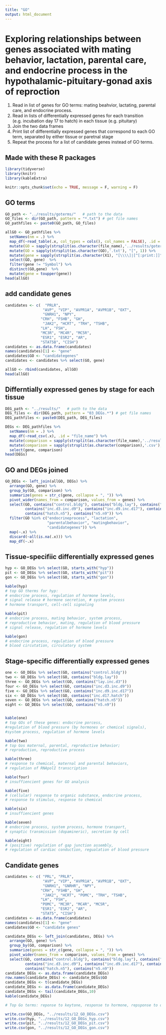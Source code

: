 ```yaml
---
title: "GO"
output: html_document
---
```


# Exploring relationships between genes associated with mating behavior, lactation, parental care, and endocrine process in the hypothalamic-pituitary-gonad axis of reproction



1. Read in list of genes for GO terms: mating beahvior, lactating, parental care, and endocrine process.
2. Read in lists of differentially expressed genes for each transition (e.g. incubation day 17 to hatch) in each tissue (e.g. pituitary)
3. Join the two data frames
4. Print list of differentially expressed genes that correspond to each GO term, separated by either tissue or paretnal stage
5. Repeat the process for a list of candidate genes instead of GO terms.

## Made with these R packages

```r
library(tidyverse)
library(knitr)
library(kableExtra)

knitr::opts_chunk$set(echo = TRUE, message = F, warning = F)

```

## GO terms

```r

GO_path <- "../results/goterms/"   # path to the data
GO_files <- dir(GO_path, pattern = "*.txt") # get file names
GO_pathfiles <- paste0(GO_path, GO_files)

allGO <- GO_pathfiles %>%
  setNames(nm = .) %>% 
  map_df(~read_table(.x, col_types = cols(), col_names = FALSE), .id = "file_name") %>% 
  mutate(GO = sapply(strsplit(as.character(file_name),'../results/goterms/'), "[", 2)) %>% 
  mutate(GO = sapply(strsplit(as.character(GO),'.txt'), "[", 1)) %>% 
  mutate(gene = sapply(strsplit(as.character(X1), "[\\\\]|[^[:print:]]" ), "[", 2)) %>% 
  select(GO, gene)  %>%
  filter(gene != "Symbol") %>%
  distinct(GO,gene)  %>%
  mutate(gene = toupper(gene))
head(allGO)
```


## add candidate genes

```r
candidates <- c(  "PRLR", 
                 "AVP", "VIP", "AVPR1A", "AVPR1B", "OXT", 
                 "GNRH1", "NPY",
                "CRH", "FSHB", "GH", 
                 "JAK2", "HCRT", "TRH", "TSHB",
                "LH", "FSH",
                "MC3R", "MC4R", "MC5R", 
                "ESR1", "ESR2", "AR", 
                "STAT5B", "CISH")
candidates <- as.data.frame(candidates)
names(candidates)[1] <- "gene"
candidates$GO <- "candidategenes"
candidates <- candidates %>% select(GO, gene)

allGO <- rbind(candidates, allGO)
head(allGO)
```

## Differntially expressed genes by stage for each tissue

```r

DEG_path <- "../results/"   # path to the data
DEG_files <- dir(DEG_path, pattern = "03_DEGs.*") # get file names
DEG_pathfiles <- paste0(DEG_path, DEG_files)

DEGs <- DEG_pathfiles %>%
  setNames(nm = .) %>% 
  map_df(~read_csv(.x), .id = "file_name") %>%
  mutate(comparison = sapply(strsplit(as.character(file_name),'../results/03_DEGs.'), "[", 2)) %>% 
  mutate(comparison = sapply(strsplit(as.character(comparison),'.csv'), "[", 1)) %>% 
  select(gene, comparison)
head(DEGs)
```

## GO and DEGs joined


```r
GO_DEGs <- left_join(allGO, DEGs) %>%
  arrange(GO, gene) %>%
  group_by(GO, comparison) %>%
  summarize(genes = str_c(gene, collapse = ", ")) %>% 
  pivot_wider(names_from = comparison, values_from = genes) %>% 
  select(GO, contains("control.bldg"), contains("bldg.lay"), contains("lay.inc.d3"),
         contains("inc.d3.inc.d9"), contains("inc.d9.inc.d17"), contains("inc.d17.hatch"),
         contains("hatch.n5"), contains("n5.n9")) %>%
  filter(GO %in% c("endocrineprocess", "lactation", 
                   "parentalbehavior", "matingbehavior",
                   "candidategenes")) %>% 
  map(~.x) %>%
  discard(~all(is.na(.x))) %>%
  map_df(~.x)
```


## Tissue-specifiic differentially expressed genes 

```r
hyp <- GO_DEGs %>% select(GO, starts_with("hyp"))
pit <- GO_DEGs %>% select(GO, starts_with("pit"))
gon <- GO_DEGs %>% select(GO, starts_with("gon"))

kable(hyp)  
# top GO therms for hyp:
# endocrine process, regulation of hormone levels,
# signal release # hormone secretion, # system process
# hormone transport, cell-cell signaling

kable(pit)
# endocrine process, mating behavior, system process,
# reproductive behavior, mating, regulation of blood pressure
# signal release, regulation of hormone levels

kable(gon)  
# endocrine process, regulation of blood pressure
# blood circutation, circulatory system
```

## Stage-specific differentially expressed genes 

```r
one <- GO_DEGs %>% select(GO, contains("control.bldg"))
two <- GO_DEGs %>% select(GO, contains("bldg.lay"))
three <- GO_DEGs %>% select(GO, contains("lay.inc.d3"))
four <- GO_DEGs %>% select(GO, contains("inc.d3.inc.d9"))
five <- GO_DEGs %>% select(GO, contains("inc.d9.inc.d17"))
six <- GO_DEGs %>% select(GO, contains("inc.d17.hatch"))
seven <- GO_DEGs %>% select(GO, contains("hatch.n5"))
eight <- GO_DEGs %>% select(GO, contains("n5.n9"))


kable(one) 
# top GOs of these genes: endocrine porcess, 
#regulation of blood pressure (by hormones or chemical signals), 
#system process, regulation of hormone levels

kable(two) 
# top Gos maternal, parental, reproductive behavior; 
# reproduction, reproductive process

kable(three) 
# response to chemical, maternal and parental behaviors, 
# regulation of RNApolI transcription

kable(four) 
# insuffiencient genes for GO analysis

kable(five) 
# (cellular) response to organic substance, endocrine process, 
# response to stimulus, response to chemical 

kable(six)  
# insuffiencient genes

kable(seven) 
# endocrine process, system process, hormone transport, 
# synaptic transmission (dopamineric), secretion by cell

kable(eight) 
# (positive) regulation of gap junction assembly, 
# regulation of cardiac conduction, regualation of blood pressure

```


## Candidate genes

```r
candidates <- c( "PRL", "PRLR", 
                 "AVP", "VIP", "AVPR1A", "AVPR1B", "OXT", 
                 "GNRH1", "GNRHR", "NPY",
                "CRH", "FSHB", "GH", 
                 "JAK2", "HCRT", "POMC", "TRH", "TSHB",
                "LH", "FSH",
                "POMC", "MC3R", "MC4R", "MC5R", 
                "ESR1", "ESR2", "AR", 
                "STAT5", "CISH")
candidates <- as.data.frame(candidates)
names(candidates)[1] <- "gene"
candidates$GO <- "candidate genes"

candidate_DEGs <- left_join(candidates, DEGs) %>%
  arrange(GO, gene) %>%
  group_by(GO, comparison) %>%
  summarize(genes = str_c(gene, collapse = ", ")) %>%
  pivot_wider(names_from = comparison, values_from = genes) %>% 
  select(GO, contains("control.bldg"), contains("bldg.lay"), contains("lay.inc.d3"),
         contains("inc.d3.inc.d9"), contains("inc.d9.inc.d17"), contains("inc.d17.hatch"),
         contains("hatch.n5"), contains("n5.n9"))
candidate_DEGs <- as.data.frame(candidate_DEGs)
row.names(candidate_DEGs) <- candidate_DEGs$GO  
candidate_DEGs <- t(candidate_DEGs)
candidate_DEGs <- as.data.frame(candidate_DEGs)
candidate_DEGs <- tail(candidate_DEGs,10)
kable(candidate_DEGs) 

# Top Go terms: reponse to keytone, response to hormone, repsponse to organonitrogen compound, positive regulation of homeostatic process, maternal beahvior

```

```r
write.csv(GO_DEGs, "../results/12_GO_DEGs.csv")
write.csv(hyp, "../results/12_GO_DEGs_hyp.csv")
write.csv(pit, "../results/12_GO_DEGs_pit.csv")
write.csv(gon, "../results/12_GO_DEGs_gon.csv")
```
